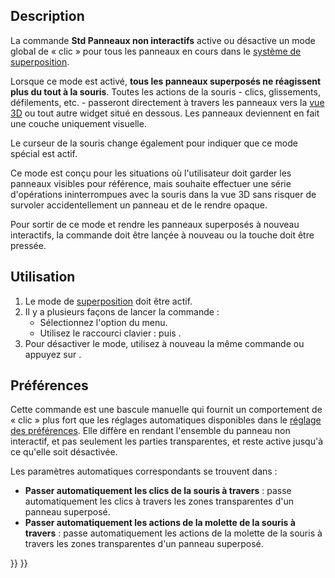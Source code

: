 <languages/>

{{Docnav/fr
|[[Std_DockOverlayToggleTransparent/fr|Basculer une transparence]]
|[[Std_DockOverlayToggleLeft/fr|Basculer à gauche]]
|[[Std_View_Menu/fr|Menu Affichage]]
|IconL=
|IconR=Std_DockOverlayToggleLeft.svg
|IconC=Freecad.svg
}}

{{GuiCommand/fr
|Name=Std DockOverlayMouseTransparent
|Name/fr=Std
|MenuLocation=Affichage → Panneau ancrable → Ignorer les actions de la souris sur les panneaux superposés ancrés
|Workbenches=Tous
|Shortcut={{KEY|T}} {{KEY|T}}
|Version=1.0
|SeeAlso=[[Std_DockOverlayAll/fr|Std Basculer la superposition pour tout]]
}}

==Description==

La commande '''Std Panneaux non interactifs''' active ou désactive un mode global de « clic » pour tous les panneaux en cours dans le [[Std_DockOverlayAll/fr|système de superposition]].

Lorsque ce mode est activé, '''tous les panneaux superposés ne réagissent plus du tout à la souris'''. Toutes les actions de la souris - clics, glissements, défilements, etc. - passeront directement à travers les panneaux vers la [[3D_view/fr|vue 3D]] ou tout autre widget situé en dessous. Les panneaux deviennent en fait une couche uniquement visuelle.

Le curseur de la souris change également pour indiquer que ce mode spécial est actif.

Ce mode est conçu pour les situations où l'utilisateur doit garder les panneaux visibles pour référence, mais souhaite effectuer une série d'opérations ininterrompues avec la souris dans la vue 3D sans risquer de survoler accidentellement un panneau et de le rendre opaque.

Pour sortir de ce mode et rendre les panneaux superposés à nouveau interactifs, la commande doit être lançée à nouveau ou la touche {{KEY|Échap}} doit être pressée.

<span id="Usage"></span>
==Utilisation==

# Le mode de [[Std_DockOverlayAll/fr|superposition]] doit être actif.
# Il y a plusieurs façons de lancer la commande :
#* Sélectionnez l'option {{MenuCommand|Affichage → Panneau ancrable → Ignorer les actions de la souris sur les panneaux superposés ancrés}} du menu.
#* Utilisez le raccourci clavier : {{KEY|T}} puis {{KEY|T}}.
# Pour désactiver le mode, utilisez à nouveau la même commande ou appuyez sur {{KEY|Échap}}.

<span id="Preferences"></span>
==Préférences==

Cette commande est une bascule manuelle qui fournit un comportement de « clic » plus fort que les réglages automatiques disponibles dans le [[Preferences_Editor/fr|réglage des préférences]]. Elle diffère en rendant l'ensemble du panneau non interactif, et pas seulement les parties transparentes, et reste active jusqu'à ce qu'elle soit désactivée.

Les paramètres automatiques correspondants se trouvent dans {{MenuCommand|Édition → Préférences... → Affichage → Interface utilisateur → Superposition}} :
* '''Passer automatiquement les clics de la souris à travers''' : passe automatiquement les clics à travers les zones transparentes d'un panneau superposé.
* '''Passer automatiquement les actions de la molette de la souris à travers''' : passe automatiquement les actions de la molette de la souris à travers les zones transparentes d'un panneau superposé.


{{Docnav/fr
|[[Std_DockOverlayToggleTransparent/fr|Basculer une transparence]]
|[[Std_DockOverlayToggleLeft/fr|Basculer à gauche]]
|[[Std_View_Menu/fr|Menu Affichage]]
|IconL=
|IconR=Std_DockOverlayToggleLeft.svg
|IconC=Freecad.svg
}}

{{Std_Base_navi{{#translation:}}}}
{{Userdocnavi{{#translation:}}}}